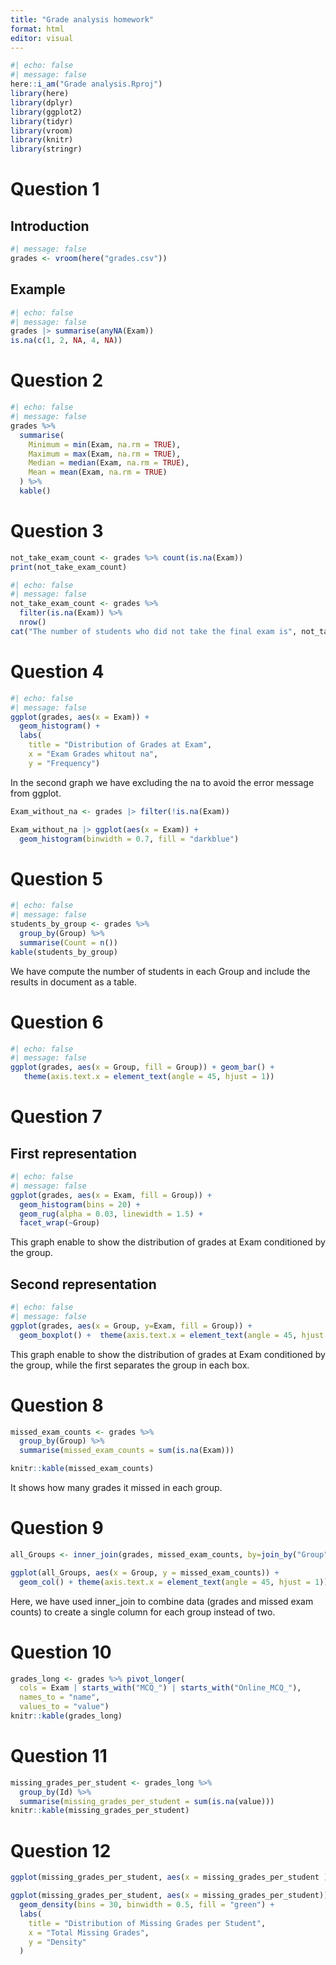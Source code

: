 ```yaml
---
title: "Grade analysis homework"
format: html
editor: visual
---
```


```r
#| echo: false
#| message: false
here::i_am("Grade analysis.Rproj")
library(here)
library(dplyr)
library(ggplot2)
library(tidyr)
library(vroom)
library(knitr)
library(stringr)
```

# Question 1

## Introduction

```r
#| message: false
grades <- vroom(here("grades.csv"))
```

## Example

```r
#| echo: false
#| message: false
grades |> summarise(anyNA(Exam))
is.na(c(1, 2, NA, 4, NA))
```

# Question 2

```r
#| echo: false
#| message: false
grades %>%
  summarise(
    Minimum = min(Exam, na.rm = TRUE),
    Maximum = max(Exam, na.rm = TRUE),
    Median = median(Exam, na.rm = TRUE),
    Mean = mean(Exam, na.rm = TRUE)
  ) %>%
  kable()
```

# Question 3

```r
not_take_exam_count <- grades %>% count(is.na(Exam))
print(not_take_exam_count)

#| echo: false
#| message: false
not_take_exam_count <- grades %>%
  filter(is.na(Exam)) %>%
  nrow()
cat("The number of students who did not take the final exam is", not_take_exam_count)

```

# Question 4

```r
#| echo: false
#| message: false
ggplot(grades, aes(x = Exam)) +
  geom_histogram() +
  labs(
    title = "Distribution of Grades at Exam",
    x = "Exam Grades whitout na",
    y = "Frequency")
```

In the second graph we have excluding the na to avoid the error message from ggplot.

```r
Exam_without_na <- grades |> filter(!is.na(Exam))

Exam_without_na |> ggplot(aes(x = Exam)) +
  geom_histogram(binwidth = 0.7, fill = "darkblue")
```

# Question 5

```r
#| echo: false
#| message: false
students_by_group <- grades %>%
  group_by(Group) %>%
  summarise(Count = n())
kable(students_by_group)
```

We have compute the number of students in each Group and include the results in document as a table.

# Question 6

```r
#| echo: false
#| message: false
ggplot(grades, aes(x = Group, fill = Group)) + geom_bar() + 
   theme(axis.text.x = element_text(angle = 45, hjust = 1))
```

# Question 7

## First representation

```r
#| echo: false
#| message: false
ggplot(grades, aes(x = Exam, fill = Group)) +
  geom_histogram(bins = 20) +
  geom_rug(alpha = 0.03, linewidth = 1.5) +
  facet_wrap(~Group)
```

This graph enable to show the distribution of grades at Exam conditioned by the group.

## Second representation

```r
#| echo: false
#| message: false
ggplot(grades, aes(x = Group, y=Exam, fill = Group)) +
  geom_boxplot() +  theme(axis.text.x = element_text(angle = 45, hjust = 1))

```

This graph enable to show the distribution of grades at Exam conditioned by the group, while the first separates the group in each box.

# Question 8

```r
missed_exam_counts <- grades %>%
  group_by(Group) %>%
  summarise(missed_exam_counts = sum(is.na(Exam)))

knitr::kable(missed_exam_counts)
```
It shows how many grades it missed in each group.

# Question 9

```r
all_Groups <- inner_join(grades, missed_exam_counts, by=join_by("Group"))
```

```r
ggplot(all_Groups, aes(x = Group, y = missed_exam_counts)) +
  geom_col() + theme(axis.text.x = element_text(angle = 45, hjust = 1))
```

Here, we have used inner_join to combine data (grades and missed exam counts) to create a single column for each group instead of two. 

# Question 10 

```r
grades_long <- grades %>% pivot_longer(
  cols = Exam | starts_with("MCQ_") | starts_with("Online_MCQ_"),
  names_to = "name",
  values_to = "value")
knitr::kable(grades_long)
```

# Question 11 

```r
missing_grades_per_student <- grades_long %>%
  group_by(Id) %>%
  summarise(missing_grades_per_student = sum(is.na(value)))
knitr::kable(missing_grades_per_student)
```

# Question 12 

```r
ggplot(missing_grades_per_student, aes(x = missing_grades_per_student )) + geom_histogram()
```

```r
ggplot(missing_grades_per_student, aes(x = missing_grades_per_student)) +
  geom_density(bins = 30, binwidth = 0.5, fill = "green") +
  labs(
    title = "Distribution of Missing Grades per Student",
    x = "Total Missing Grades",
    y = "Density"
  )
```


